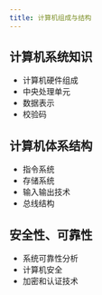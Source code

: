 ```yaml
---
title: 计算机组成与结构
---
```


## 计算机系统知识
* 计算机硬件组成
* 中央处理单元
* 数据表示
* 校验码
## 计算机体系结构
* 指令系统
* 存储系统
* 输入输出技术
* 总线结构
## 安全性、可靠性
* 系统可靠性分析
* 计算机安全
* 加密和认证技术

